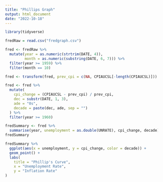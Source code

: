 ```yaml
---
title: "Phillips Graph"
output: html_document
date: "2022-10-18"
---
```


```r
library(tidyverse)
```

```r
fredRaw = read.csv("fredgraph.csv")
```

```r
fred <- fredRaw %>%
  mutate(year = as.numeric(strtrim(DATE, 4)),
         month = as.numeric(substring(DATE, 6, 7))) %>%
  filter(year >= 1959) %>%
  filter(month == 10)

fred <- transform(fred, prev_cpi = c(NA, CPIAUCSL[-length(CPIAUCSL)]))

fred <- fred %>%
  mutate(
    cpi_change = (CPIAUCSL - prev_cpi) / prev_cpi,
    dec = substr(DATE, 1, 3),
    ade = "0s",
    decade = paste(dec, ade, sep = "")
  ) %>%
  filter(year >= 1960)

fredSummary <- fred %>%
  summarise(year, unemployment = as.double(UNRATE), cpi_change, decade)
fredSummary
```

```r
fredSummary %>%
  ggplot(aes(x = unemployment, y = cpi_change, color = decade)) +
  geom_point() +
  labs(
    title = "Phillip's Curve",
    x = "Unemployment Rate",
    y = "Inflation Rate"
)
```



